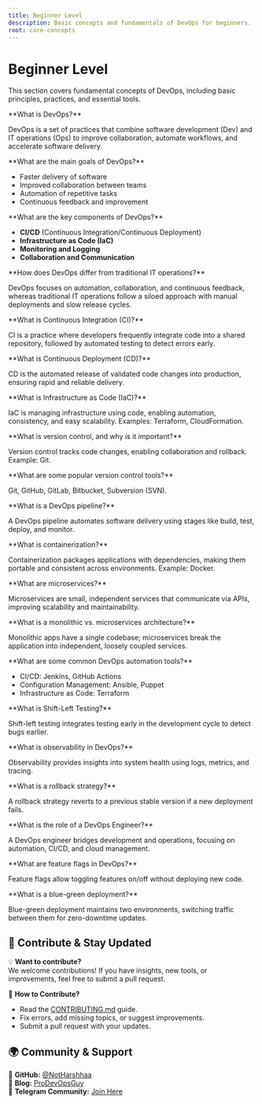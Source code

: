 ```yaml
---
title: Beginner Level
description: Basic concepts and fundamentals of DevOps for beginners.
root: core-concepts
---
```



# Beginner Level

This section covers fundamental concepts of DevOps, including basic principles, practices, and essential tools.

<Steps>
<Step>
**What is DevOps?**  

DevOps is a set of practices that combine software development (Dev) and IT operations (Ops) to improve collaboration, automate workflows, and accelerate software delivery.  
</Step>

<Step>
**What are the main goals of DevOps?**  

- Faster delivery of software  
- Improved collaboration between teams  
- Automation of repetitive tasks  
- Continuous feedback and improvement  
</Step>

<Step>
**What are the key components of DevOps?**  

- **CI/CD** (Continuous Integration/Continuous Deployment)  
- **Infrastructure as Code (IaC)**  
- **Monitoring and Logging**  
- **Collaboration and Communication**  
</Step>

<Step>
**How does DevOps differ from traditional IT operations?**  

DevOps focuses on automation, collaboration, and continuous feedback, whereas traditional IT operations follow a siloed approach with manual deployments and slow release cycles.  
</Step>

<Step>
**What is Continuous Integration (CI)?**  

CI is a practice where developers frequently integrate code into a shared repository, followed by automated testing to detect errors early.  
</Step>

<Step>
**What is Continuous Deployment (CD)?**  

CD is the automated release of validated code changes into production, ensuring rapid and reliable delivery.  
</Step>

<Step>
**What is Infrastructure as Code (IaC)?**  

IaC is managing infrastructure using code, enabling automation, consistency, and easy scalability. Examples: Terraform, CloudFormation.  
</Step>

<Step>
**What is version control, and why is it important?**  

Version control tracks code changes, enabling collaboration and rollback. Example: Git.  
</Step>

<Step>
**What are some popular version control tools?**  

Git, GitHub, GitLab, Bitbucket, Subversion (SVN).  
</Step>

<Step>
**What is a DevOps pipeline?**  

A DevOps pipeline automates software delivery using stages like build, test, deploy, and monitor.  
</Step>

<Step>
**What is containerization?**  

Containerization packages applications with dependencies, making them portable and consistent across environments. Example: Docker.  
</Step>

<Step>
**What are microservices?**  

Microservices are small, independent services that communicate via APIs, improving scalability and maintainability.  
</Step>

<Step>
**What is a monolithic vs. microservices architecture?**  

Monolithic apps have a single codebase; microservices break the application into independent, loosely coupled services.  
</Step>

<Step>
**What are some common DevOps automation tools?**  

- CI/CD: Jenkins, GitHub Actions  
- Configuration Management: Ansible, Puppet  
- Infrastructure as Code: Terraform  
</Step>

<Step>
**What is Shift-Left Testing?**  

Shift-left testing integrates testing early in the development cycle to detect bugs earlier.  
</Step>

<Step>
**What is observability in DevOps?**  

Observability provides insights into system health using logs, metrics, and tracing.  
</Step>

<Step>
**What is a rollback strategy?**  

A rollback strategy reverts to a previous stable version if a new deployment fails.  
</Step>

<Step>
**What is the role of a DevOps Engineer?**  

A DevOps engineer bridges development and operations, focusing on automation, CI/CD, and cloud management.  
</Step>

<Step>
**What are feature flags in DevOps?**  

Feature flags allow toggling features on/off without deploying new code.  
</Step>

<Step>
**What is a blue-green deployment?**  

Blue-green deployment maintains two environments, switching traffic between them for zero-downtime updates.  
</Step>
</Steps>

## 📢 Contribute & Stay Updated

💡 **Want to contribute?**  
We welcome contributions! If you have insights, new tools, or improvements, feel free to submit a pull request.  

📌 **How to Contribute?**
- Read the [CONTRIBUTING.md](https://github.com/NotHarshhaa/DevOps-Interview-Questions/blob/master/CONTRIBUTING.md) guide.  
- Fix errors, add missing topics, or suggest improvements.  
- Submit a pull request with your updates.  

## 🌍 Community & Support  

🔗 **GitHub:** [@NotHarshhaa](https://github.com/NotHarshhaa)  
📝 **Blog:** [ProDevOpsGuy](https://blog.prodevopsguy.xyz)  
💬 **Telegram Community:** [Join Here](https://t.me/prodevopsguy) 